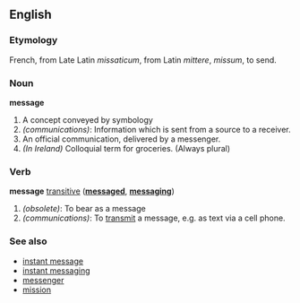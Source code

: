 ==English==

===Etymology===
French, from Late Latin ''missaticum'', from Latin ''mittere'', ''missum'', to send.

===Noun===
'''message'''
#A concept conveyed by symbology
#''(communications)'': Information which is sent from a source to a receiver.
#An official communication, delivered by a messenger.
#''(In Ireland)'' Colloquial term for groceries. (Always plural)

===Verb===
'''message''' [[transitive]] ('''[[messaged]]''', '''[[messaging]]''')
#''(obsolete)'': To bear as a message
#''(communications)'': To [[transmit]] a message, e.g. as text via a cell phone.

===See also===
*[[instant message]]
*[[instant messaging]]
*[[messenger]]
*[[mission]]